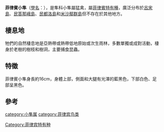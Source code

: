 {{speciesbox
| name = 菲律賓小隼
| image =  Philippine_Falconet_-_Microhierax_erythrogenys.jpg
| status = LC
| status_system = IUCN3.1
| status_ref = <ref name="iucn status 12 November 2021">{{cite iucn |author=BirdLife International |date=2016 |title=''Microhierax erythrogenys'' |volume=2016 |page=e.T22696336A93555848 |doi=10.2305/IUCN.UK.2016-3.RLTS.T22696336A93555848.en |access-date=12 November 2021}}</ref>
| genus = Microhierax
| species = erythrogenys
| authority = ([[Nicholas_Aylward_Vigors|Vigors]], 1831)
| range_map = Microhierax erythrogenys distribution map.svg
| synonyms = 
}}

'''菲律賓小隼'''（[[學名|學名]]：''{{lang|la|Microhierax erythrogenys}}''），是隼科小隼屬猛禽，屬[[菲律賓|菲律賓]][[特有種|特有種]]，廣泛分布於[[呂宋島|呂宋島]]、[[民答那峨島|民答那峨島]]、[[民都洛島|民都洛島]]和[[米沙鄢群島|米沙鄢群島]]但不存在於其他地方。

==棲息地==
牠們的自然棲息地是亞熱帶或熱帶低地原始或次生雨林，多數單獨或成對活動，棲身於老樹的樹枝和樹洞，主要捕食昆蟲。

==特徵==
菲律賓小隼身長約16cm，身體上部，側面和大腿有光澤的藍黑色，下部白色、足部呈黑色。

==參考==
{{reflist}}

[[category:小隼属|category:小隼属]]
[[category:菲律宾鸟类|category:菲律宾鸟类]]
[[Category:菲律宾特有种|Category:菲律宾特有种]]
